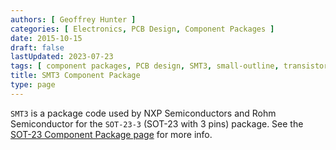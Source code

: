 ```yaml
---
authors: [ Geoffrey Hunter ]
categories: [ Electronics, PCB Design, Component Packages ]
date: 2015-10-15
draft: false
lastUpdated: 2023-07-23
tags: [ component packages, PCB design, SMT3, small-outline, transistor, SOT-23, SOT-23-3, NXP Semiconductors, ROHM Semiconductor ]
title: SMT3 Component Package
type: page
---
```



`SMT3` is a package code used by NXP Semiconductors and Rohm Semiconductor for the `SOT-23-3` (SOT-23 with 3 pins) package. See the [SOT-23 Component Package page](/pcb-design/component-packages/sot-23-component-package/) for more info.
